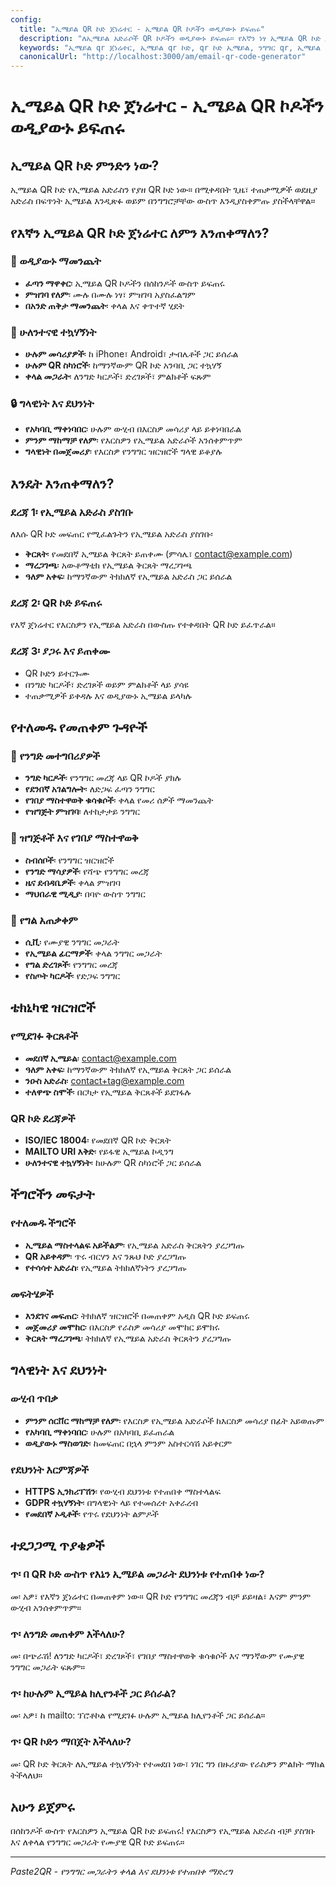 ```yaml
---
config:
  title: "ኢሜይል QR ኮድ ጀነሬተር - ኢሜይል QR ኮዶችን ወዲያውኑ ይፍጠሩ"
  description: "ለኢሜይል አድራሶች QR ኮዶችን ወዲያውኑ ይፍጠሩ። የእኛን ነፃ ኢሜይል QR ኮድ ጀነሬተር በመጠቀም የንግግር መረጃን በቀላሉ ያጋሩ።"
  keywords: "ኢሜይል qr ጀነሬተር, ኢሜይል qr ኮድ, qr ኮድ ኢሜይል, ንግግር qr, ኢሜይል qr"
  canonicalUrl: "http://localhost:3000/am/email-qr-code-generator"
---
```


# ኢሜይል QR ኮድ ጀነሬተር - ኢሜይል QR ኮዶችን ወዲያውኑ ይፍጠሩ

## ኢሜይል QR ኮድ ምንድን ነው?

ኢሜይል QR ኮድ የኢሜይል አድራስን የያዘ QR ኮድ ነው። በሚቀዳበት ጊዜ፣ ተጠቃሚዎች ወደዚያ አድራስ በፍጥነት ኢሜይል እንዲጽፉ ወይም በንግግሮቻቸው ውስጥ እንዲያስቀምጡ ያስችላቸዋል።

## የእኛን ኢሜይል QR ኮድ ጀነሬተር ለምን እንጠቀማለን?

### 🚀 ወዲያውኑ ማመንጨት

- **ፈጣን ማዋቀር**፡ ኢሜይል QR ኮዶችን በሰከንዶች ውስጥ ይፍጠሩ
- **ምዝገባ የለም**፡ ሙሉ በሙሉ ነፃ፣ ምዝገባ አያስፈልግም
- **በአንድ ጠቅታ ማመንጨት**፡ ቀላል እና ቀጥተኛ ሂደት

### 📱 ሁለንተናዊ ተኳሃኝነት

- **ሁሉም መሳሪያዎች**፡ ከ iPhone፣ Android፣ ታብሌቶች ጋር ይሰራል
- **ሁሉም QR ስካነሮች**፡ ከማንኛውም QR ኮድ አንባቢ ጋር ተኳሃኝ
- **ቀላል መጋራት**፡ ለንግድ ካርዶች፣ ድረገጾች፣ ምልክቶች ፍጹም

### 🔒 ግላዊነት እና ደህንነት

- **የአካባቢ ማቀነባበር**፡ ሁሉም ውሂብ በእርስዎ መሳሪያ ላይ ይቀነባበራል
- **ምንም ማከማቻ የለም**፡ የእርስዎን የኢሜይል አድራሶች አንሰቀምጥም
- **ግላዊነት በመጀመሪያ**፡ የእርስዎ የንግግር ዝርዝሮች ግላዊ ይቆያሉ

## እንዴት እንጠቀማለን?

### ደረጃ 1፡ የኢሜይል አድራስ ያስገቡ

ለእሱ QR ኮድ መፍጠር የሚፈልጉትን የኢሜይል አድራስ ያስገቡ፡

- **ቅርጸት**፡ የመደበኛ ኢሜይል ቅርጸት ይጠቀሙ (ምሳሌ፣ contact@example.com)
- **ማረጋገጫ**፡ አውቶማቲክ የኢሜይል ቅርጸት ማረጋገጫ
- **ዓለም አቀፍ**፡ ከማንኛውም ትክክለኛ የኢሜይል አድራስ ጋር ይሰራል

### ደረጃ 2፡ QR ኮድ ይፍጠሩ

የእኛ ጀነሬተር የእርስዎን የኢሜይል አድራስ በውስጡ የተቀዳበት QR ኮድ ይፈጥራል።

### ደረጃ 3፡ ያጋሩ እና ይጠቀሙ

- QR ኮድን ይተርጉሙ
- በንግድ ካርዶች፣ ድረገጾች ወይም ምልክቶች ላይ ያሳዩ
- ተጠቃሚዎች ይቀዳሉ እና ወዲያውኑ ኢሜይል ይላካሉ

## የተለመዱ የመጠቀም ጉዳዮች

### 🏢 የንግድ መተግበሪያዎች

- **ንግድ ካርዶች**፡ የንግግር መረጃ ላይ QR ኮዶች ያክሉ
- **የደንበኛ አገልግሎት**፡ ለድጋፍ ፈጣን ንግግር
- **የገበያ ማስተዋወቅ ቁሳቁሶች**፡ ቀላል የመሪ ሰዎች ማመንጨት
- **የዝግጅት ምዝገባ**፡ ለተከታታይ ንግግር

### 🎉 ዝግጅቶች እና የገበያ ማስተዋወቅ

- **ስብሰቦች**፡ የንግግር ዝርዝሮች
- **የንግድ ማሳያዎች**፡ የሻጭ የንግግር መረጃ
- **ዜና ደብዳቤዎች**፡ ቀላል ምዝገባ
- **ማህበራዊ ሚዲያ**፡ በባዮ ውስጥ ንግግር

### 📧 የግል አጠቃቀም

- **ሲቪ**፡ የሙያዊ ንግግር መጋራት
- **የኢሜይል ፊርማዎች**፡ ቀላል ንግግር መጋራት
- **የግል ድረገጾች**፡ የንግግር መረጃ
- **የስጦት ካርዶች**፡ የድጋፍ ንግግር

## ቴክኒካዊ ዝርዝሮች

### የሚደገፉ ቅርጸቶች

- **መደበኛ ኢሜይል**፡ contact@example.com
- **ዓለም አቀፍ**፡ ከማንኛውም ትክክለኛ የኢሜይል ቅርጸት ጋር ይሰራል
- **ንዑስ አድራስ**፡ contact+tag@example.com
- **ተለዋጭ ስሞች**፡ በርካታ የኢሜይል ቅርጸቶች ይደገፋሉ

### QR ኮድ ደረጃዎች

- **ISO/IEC 18004**፡ የመደበኛ QR ኮድ ቅርጸት
- **MAILTO URI እቅድ**፡ የይፋዊ ኢሜይል ኮዲንግ
- **ሁለንተናዊ ተኳሃኝነት**፡ ከሁሉም QR ስካነሮች ጋር ይሰራል

## ችግሮችን መፍታት

### የተለመዱ ችግሮች

- **ኢሜይል ማስተላልፍ አይችልም**፡ የኢሜይል አድራስ ቅርጸትን ያረጋግጡ
- **QR አይቀዳም**፡ ጥሩ ብርሃን እና ንጹህ ኮድ ያረጋግጡ
- **የተሳሳተ አድራስ**፡ የኢሜይል ትክክለኛነትን ያረጋግጡ

### መፍትሄዎች

- **እንደገና መፍጠር**፡ ትክክለኛ ዝርዝሮች በመጠቀም አዲስ QR ኮድ ይፍጠሩ
- **መጀመሪያ መሞከር**፡ በእርስዎ የራስዎ መሳሪያ መሞከር ይሞክሩ
- **ቅርጸት ማረጋገጫ**፡ ትክክለኛ የኢሜይል አድራስ ቅርጸትን ያረጋግጡ

## ግላዊነት እና ደህንነት

### ውሂብ ጥበቃ

- **ምንም ሰርቨር ማከማቻ የለም**፡ የእርስዎ የኢሜይል አድራሶች ከእርስዎ መሳሪያ በፊት አይወጡም
- **የአካባቢ ማቀነባበር**፡ ሁሉም በአካባቢ ይፈጠራል
- **ወዲያውኑ ማስወገድ**፡ ከመፍጠር በኋላ ምንም አስተርሳሽ አይቀርም

### የደህንነት እርምጃዎች

- **HTTPS ኢንክሪፕሽን**፡ የውሂብ ደህንነቱ የተጠበቀ ማስተላልፍ
- **GDPR ተኳሃኝነት**፡ በግላዊነት ላይ የተመሰረተ አቀራረብ
- **የመደበኛ ኦዲቶች**፡ የጥሩ የደህንነት ልምዶች

## ተደጋጋሚ ጥያቄዎች

### ጥ፡ በ QR ኮድ ውስጥ የእኔን ኢሜይል መጋራት ደህንነቱ የተጠበቀ ነው?

መ፡ አዎ፣ የእኛን ጀነሬተር በመጠቀም ነው። QR ኮድ የንግግር መረጃን ብቻ ይይዛል፣ እናም ምንም ውሂብ አንሰቀምጥም።

### ጥ፡ ለንግድ መጠቀም እችላለሁ?

መ፡ በጭራሽ! ለንግድ ካርዶች፣ ድረገጾች፣ የገበያ ማስተዋወቅ ቁሳቁሶች እና ማንኛውም የሙያዊ ንግግር መጋራት ፍጹም።

### ጥ፡ ከሁሉም ኢሜይል ክሊየንቶች ጋር ይሰራል?

መ፡ አዎ፣ ከ mailto: ፕሮቶኮል የሚደገፉ ሁሉም ኢሜይል ክሊየንቶች ጋር ይሰራል።

### ጥ፡ QR ኮድን ማበጀት እችላለሁ?

መ፡ QR ኮድ ቅርጸት ለኢሜይል ተኳሃኝነት የተመደበ ነው፣ ነገር ግን በዙሪያው የራስዎን ምልክት ማክል ትችላለህ።

## አሁን ይጀምሩ

በሰከንዶች ውስጥ የእርስዎን ኢሜይል QR ኮድ ይፍጠሩ! የእርስዎን የኢሜይል አድራስ ብቻ ያስገቡ እና ለቀላል የንግግር መጋራት የሙያዊ QR ኮድ ይፍጠሩ።

---

_Paste2QR - የንግግር መጋራትን ቀላል እና ደህንነቱ የተጠበቀ ማድረግ_
